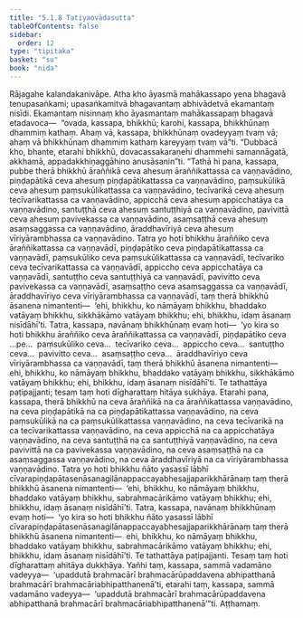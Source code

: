 ```yaml
---
title: "5.1.8 Tatiyaovādasutta"
tableOfContents: false
sidebar:
  order: 12
type: "tipitaka"
basket: "su"
book: "nida"
---
```



<DynamicBreadcrumb />

<Division number="151" book="nida" bookNo="12" page="410">

<Paragraph number="953" book="nida">
Rājagahe kalandakanivāpe. Atha kho āyasmā mahākassapo yena bhagavā tenupasaṅkami; upasaṅkamitvā bhagavantaṃ abhivādetvā ekamantaṃ nisīdi. Ekamantaṃ nisinnaṃ kho āyasmantaṃ mahākassapaṃ bhagavā etadavoca—  “ovada, kassapa, bhikkhū; karohi, kassapa, bhikkhūnaṃ dhammiṃ kathaṃ. Ahaṃ vā, kassapa, bhikkhūnaṃ ovadeyyaṃ tvaṃ vā; ahaṃ vā bhikkhūnaṃ dhammiṃ kathaṃ kareyyaṃ tvaṃ vā”ti.
</Paragraph>

<Paragraph number="954" book="nida">
“Dubbacā kho, bhante, etarahi bhikkhū, dovacassakaraṇehi dhammehi samannāgatā, akkhamā, appadakkhiṇaggāhino anusāsanin”ti. “Tathā hi pana, kassapa, pubbe therā bhikkhū āraññikā ceva ahesuṃ āraññikattassa ca vaṇṇavādino, piṇḍapātikā ceva ahesuṃ piṇḍapātikattassa ca vaṇṇavādino, paṃsukūlikā ceva ahesuṃ paṃsukūlikattassa ca vaṇṇavādino, tecīvarikā ceva ahesuṃ tecīvarikattassa ca vaṇṇavādino, appicchā ceva ahesuṃ appicchatāya ca vaṇṇavādino, santuṭṭhā ceva ahesuṃ santuṭṭhiyā ca vaṇṇavādino, pavivittā ceva ahesuṃ pavivekassa ca vaṇṇavādino, asaṃsaṭṭhā ceva ahesuṃ asaṃsaggassa ca vaṇṇavādino, āraddhavīriyā ceva ahesuṃ vīriyārambhassa ca vaṇṇavādino.
</Paragraph>

<Paragraph number="955" book="nida">
Tatra yo hoti bhikkhu āraññiko ceva āraññikattassa ca vaṇṇavādī, piṇḍapātiko ceva piṇḍapātikattassa ca vaṇṇavādī, paṃsukūliko ceva paṃsukūlikattassa ca vaṇṇavādī, tecīvariko ceva tecīvarikattassa ca vaṇṇavādī, appiccho ceva appicchatāya ca vaṇṇavādī, santuṭṭho ceva santuṭṭhiyā ca vaṇṇavādī, pavivitto ceva pavivekassa ca vaṇṇavādī, asaṃsaṭṭho ceva asaṃsaggassa ca vaṇṇavādī, āraddhavīriyo ceva vīriyārambhassa ca vaṇṇavādī, taṃ therā bhikkhū āsanena nimantenti—  ‘ehi, bhikkhu, ko nāmāyaṃ bhikkhu, bhaddako vatāyaṃ bhikkhu, sikkhākāmo vatāyaṃ bhikkhu; ehi, bhikkhu, idaṃ āsanaṃ nisīdāhī’ti.
</Paragraph>

<Paragraph number="956" book="nida">
Tatra, kassapa, navānaṃ bhikkhūnaṃ evaṃ hoti—  ‘yo kira so hoti bhikkhu āraññiko ceva āraññikattassa ca vaṇṇavādī, piṇḍapātiko ceva …pe…  paṃsukūliko ceva…  tecīvariko ceva…  appiccho ceva…  santuṭṭho ceva…  pavivitto ceva…  asaṃsaṭṭho ceva…  āraddhavīriyo ceva vīriyārambhassa ca vaṇṇavādī, taṃ therā bhikkhū āsanena nimantenti—  ehi, bhikkhu, ko nāmāyaṃ bhikkhu, bhaddako vatāyaṃ bhikkhu, sikkhākāmo vatāyaṃ bhikkhu; ehi, bhikkhu, idaṃ āsanaṃ nisīdāhī’ti. Te tathattāya paṭipajjanti; tesaṃ taṃ hoti dīgharattaṃ hitāya sukhāya.
</Paragraph>

<Paragraph number="957" book="nida">
Etarahi pana, kassapa, therā bhikkhū na ceva āraññikā na ca āraññikattassa vaṇṇavādino, na ceva piṇḍapātikā na ca piṇḍapātikattassa vaṇṇavādino, na ceva paṃsukūlikā na ca paṃsukūlikattassa vaṇṇavādino, na ceva tecīvarikā na ca tecīvarikattassa vaṇṇavādino, na ceva appicchā na ca appicchatāya vaṇṇavādino, na ceva santuṭṭhā na ca santuṭṭhiyā vaṇṇavādino, na ceva pavivittā na ca pavivekassa vaṇṇavādino, na ceva asaṃsaṭṭhā na ca asaṃsaggassa vaṇṇavādino, na ceva āraddhavīriyā na ca vīriyārambhassa vaṇṇavādino.
</Paragraph>

<Paragraph number="958" book="nida">
Tatra yo hoti bhikkhu ñāto yasassī lābhī cīvarapiṇḍapātasenāsanagilānappaccayabhesajjaparikkhārānaṃ taṃ therā bhikkhū āsanena nimantenti—  ‘ehi, bhikkhu, ko nāmāyaṃ bhikkhu, bhaddako vatāyaṃ bhikkhu, sabrahmacārikāmo vatāyaṃ bhikkhu; ehi, bhikkhu, idaṃ āsanaṃ nisīdāhī’ti.
</Paragraph>

<Paragraph number="959" book="nida">
Tatra, kassapa, navānaṃ bhikkhūnaṃ evaṃ hoti—  ‘yo kira so hoti bhikkhu ñāto yasassī lābhī cīvarapiṇḍapātasenāsanagilānappaccayabhesajjaparikkhārānaṃ taṃ therā bhikkhū āsanena nimantenti—  ehi, bhikkhu, ko nāmāyaṃ bhikkhu, bhaddako vatāyaṃ bhikkhu, sabrahmacārikāmo vatāyaṃ bhikkhu; ehi, bhikkhu, idaṃ āsanaṃ nisīdāhī’ti. Te tathattāya paṭipajjanti. Tesaṃ taṃ hoti dīgharattaṃ ahitāya dukkhāya. Yañhi taṃ, kassapa, sammā vadamāno vadeyya—  ‘upaddutā brahmacārī brahmacārūpaddavena abhipatthanā brahmacārī brahmacāriabhipatthanenā’ti, etarahi taṃ, kassapa, sammā vadamāno vadeyya—  ‘upaddutā brahmacārī brahmacārūpaddavena abhipatthanā brahmacārī brahmacāriabhipatthanenā’”ti.

</Paragraph>
</Division>

<Paragraph number="960" type="center" book="nida">
Aṭṭhamaṃ.
</Paragraph>